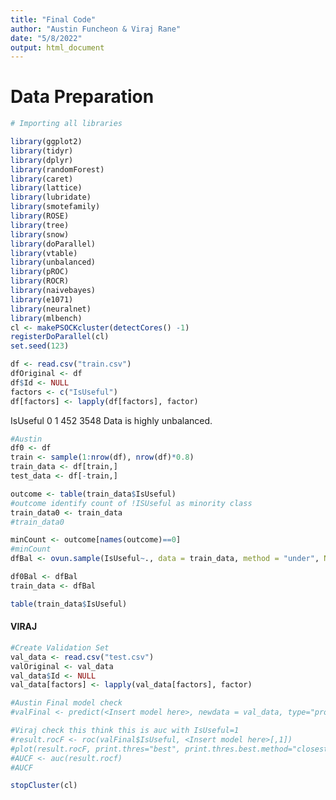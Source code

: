 ```yaml
---
title: "Final Code"
author: "Austin Funcheon & Viraj Rane"
date: "5/8/2022"
output: html_document
---
```


# Data Preparation

```r
# Importing all libraries

library(ggplot2)
library(tidyr)
library(dplyr)
library(randomForest)
library(caret)
library(lattice)
library(lubridate)
library(smotefamily)
library(ROSE)
library(tree)
library(snow)
library(doParallel)
library(vtable)
library(unbalanced)
library(pROC)
library(ROCR)
library(naivebayes)
library(e1071)
library(neuralnet)
library(mlbench)
cl <- makePSOCKcluster(detectCores() -1)
registerDoParallel(cl)
set.seed(123)


```


```r
df <- read.csv("train.csv")
dfOriginal <- df
df$Id <- NULL
factors <- c("IsUseful")
df[factors] <- lapply(df[factors], factor)
```

IsUseful
   0    1 
 452 3548
Data is highly unbalanced.

```r
#Austin
df0 <- df
train <- sample(1:nrow(df), nrow(df)*0.8)
train_data <- df[train,]
test_data <- df[-train,]

outcome <- table(train_data$IsUseful)
#outcome identify count of !ISUseful as minority class
train_data0 <- train_data
#train_data0

minCount <- outcome[names(outcome)==0]
#minCount
dfBal <- ovun.sample(IsUseful~., data = train_data, method = "under", N = minCount*2)$data

df0Bal <- dfBal
train_data <- dfBal

table(train_data$IsUseful)

```
#### VIRAJ ###
<Insert final method here Viraj>

```r
#Create Validation Set
val_data <- read.csv("test.csv")
valOriginal <- val_data
val_data$Id <- NULL
val_data[factors] <- lapply(val_data[factors], factor)
```


```r
#Austin Final model check
#valFinal <- predict(<Insert model here>, newdata = val_data, type="prob")

#Viraj check this think this is auc with IsUseful=1
#result.rocF <- roc(valFinal$IsUseful, <Insert model here>[,1])
#plot(result.rocF, print.thres="best", print.thres.best.method="closest.topleft", print.auc=TRUE)
#AUCF <- auc(result.rocf)
#AUCF
```

```r
stopCluster(cl)
```
